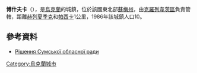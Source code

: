 '''博什夫卡'''（{{lang-uk|Бошівка}}），是[[烏克蘭|烏克蘭]]的城鎮，位於該國東北部[[蘇梅州|蘇梅州]]，由[[克羅列韋茨區|克羅列韋茨區]]負責管轄，距離[[赫列夏季克_(克羅列韋茨區)|赫列夏季克]]和[[帕西卡_(克羅列韋茨區)|帕西卡]]1公里，1986年該城鎮人口10。

==參考資料==
*[http://w1.c1.rada.gov.ua/pls/z7503/A036?rdat1=11.06.2014&vf7551=509 Рішення Сумської обласної ради] {{Wayback|url=http://w1.c1.rada.gov.ua/pls/z7503/A036?rdat1=11.06.2014&vf7551=509 |date=20210415061111 }}

{{Ukraine-geo-stub}}
[[Category:烏克蘭城市|Category:烏克蘭城市]]